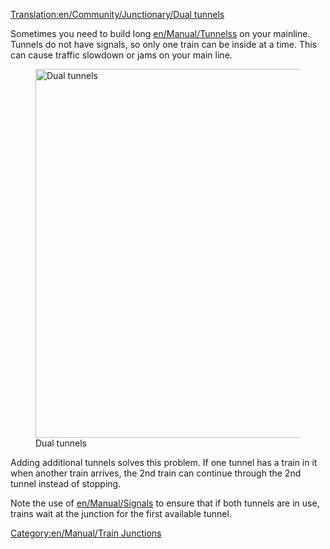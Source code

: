 [[Translation:en/Community/Junctionary/Dual tunnels]]

{{en/Community/Junctionary/Junctionsmenu}}
Sometimes you need to build long [[en/Manual/Tunnels]]s on your mainline.  Tunnels do not have signals, so only one train can be inside at a time.  This can cause traffic slowdown or jams on your main line.

[[File:en/Community/Junctionary/DualTunnelsPresignalled.png|none|thumb|590px|Dual tunnels]]

Adding additional tunnels solves this problem.  If one tunnel has a train in it when another train arrives, the 2nd train can continue through the 2nd tunnel instead of stopping.

Note the use of [[en/Manual/Signals]] to ensure that if both tunnels are in use, trains wait at the junction for the first available tunnel.

[[Category:en/Manual/Train Junctions]]